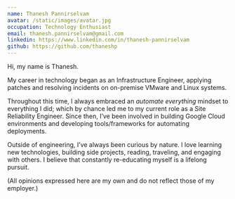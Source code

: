 ```yaml
---
name: Thanesh Pannirselvam
avatar: /static/images/avatar.jpg
occupation: Technology Enthusiast
email: thanesh.pannirselvam@gmail.com
linkedin: https://www.linkedin.com/in/thanesh-pannirselvam
github: https://github.com/thaneshp
---
```


Hi, my name is Thanesh.

My career in technology began as an Infrastructure Engineer, applying patches and resolving incidents on on-premise VMware and Linux systems. 

Throughout this time, I always embraced an *automate everything* mindset to everything I did; which by chance led me to my current role as a Site Reliability Engineer. Since then, I’ve been involved in building Google Cloud environments and developing tools/frameworks for automating deployments.

Outside of engineering, I’ve always been curious by nature. I love learning new technologies, building side projects, reading, traveling, and engaging with others. I believe that constantly re-educating myself is a lifelong pursuit.

(All opinions expressed here are my own and do not reflect those of my employer.)
